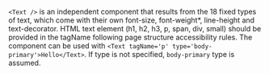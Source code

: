`<Text />` is an independent component that results from the 18 fixed types of text, which come with
their own font-size, font-weight\*, line-height and text-decorator. HTML text element (h1, h2, h3,
p, span, div, small) should be provided in the tagName following page structure accessibility rules.
The component can be used with `<Text tagName='p' type='body-primary'>Hello</Text>`. If type is not
specified, `body-primary` type is assumed.
